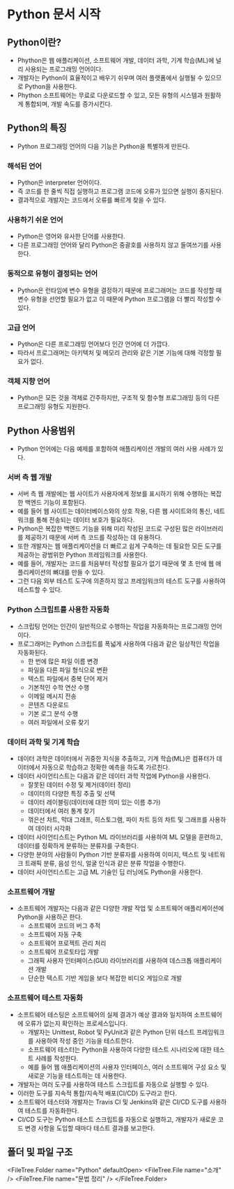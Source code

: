 
# Python 문서 시작

## Python이란?

- Phython은 웹 애플리케이션, 소프트웨어 개발, 데이터 과학, 기계 학습(ML)에 널리 사용되는 프로그래밍 언어이다.
- 개발자는 Python이 효율적이고 배우기 쉬우며 여러 플랫폼에서 실행될 수 있으므로 Python을 사용한다.
- Phython 소프트웨어는 무료로 다운로드할 수 있고, 모든 유형의 시스템과 원활하게 통합되며, 개발 속도를 증가시킨다.

## Python의 특징

- Python 프로그래밍 언어의 다음 기능은 Python을 특별하게 만든다.

### 해석된 언어

- Python은 interpreter 언어이다.
- 즉 코드를 한 줄씩 직접 실행하고 프로그램 코드에 오류가 있으면 실행이 중지된다.
- 결과적으로 개발자는 코드에서 오류를 빠르게 찾을 수 있다.

### 사용하기 쉬운 언어

- Python은 영어와 유사한 단어를 사용한다.
- 다른 프로그래밍 언어와 달리 Python은 중괄호를 사용하지 않고 들여쓰기를 사용한다.

### 동적으로 유형이 결정되는 언어

- Python은 런타임에 변수 유형을 결정하기 때문에 프로그래머는 코드를 작성할 때 변수 유형을 선언할 필요가 없고 이 때문에 Python 프로그램을 더 빨리 작성할 수 있다.

### 고급 언어

- Python은 다른 프로그래밍 언어보다 인간 언어에 더 가깝다.
- 따라서 프로그래머는 아키텍처 및 메모리 관리와 같은 기본 기능에 대해 걱정할 필요가 없다.

### 객체 지향 언어

- Python은 모든 것을 객체로 간주하지만, 구조적 및 함수형 프로그래밍 등의 다른 프로그래밍 유형도 지원한다.

## Python 사용범위

- Python 언어에는 다음 예제를 포함하여 애플리케이션 개발의 여러 사용 사례가 있다.

### 서버 측 웹 개발

- 서버 측 웹 개발에는 웹 사이트가 사용자에게 정보를 표시하기 위해 수행하는 복잡한 백엔드 기능이 포함된다.
- 예를 들어 웹 사이트는 데이터베이스와의 상호 작용, 다른 웹 사이트와의 통신, 네트워크를 통해 전송되는 데이터 보호가 필요하다.
- Python은 복잡한 백엔드 기능을 위해 미리 작성된 코드로 구성된 많은 라이브러리를 제공하기 때문에 서버 측 코드를 작성하는 데 유용하다.
- 또한 개발자는 웹 애플리케이션을 더 빠르고 쉽게 구축하는 데 필요한 모든 도구를 제공하는 광범위한 Python 프레임워크를 사용한다.
- 예를 들어, 개발자는 코드를 처음부터 작성할 필요가 없기 때문에 몇 초 만에 웹 애플리케이션의 뼈대를 만들 수 있다.
- 그런 다음 외부 테스트 도구에 의존하지 않고 프레임워크의 테스트 도구를 사용하여 테스트할 수 있다.

### Python 스크립트를 사용한 자동화

- 스크립팅 언어는 인간이 일반적으로 수행하는 작업을 자동화하는 프로그래밍 언어이다.
- 프로그래머는 Python 스크립트를 폭넓게 사용하여 다음과 같은 일상적인 작업을 자동화된다.
  - 한 번에 많은 파일 이름 변경
  - 파일을 다른 파일 형식으로 변환
  - 텍스트 파일에서 중복 단어 제거
  - 기본적인 수학 연산 수행
  - 이메일 메시지 전송
  - 콘텐츠 다운로드
  - 기본 로그 분석 수행
  - 여러 파일에서 오류 찾기

### 데이터 과학 및 기계 학습

- 데이터 과학은 데이터에서 귀중한 지식을 추출하고, 기계 학습(ML)은 컴퓨터가 데이터에서 자동으로 학습하고 정확한 예측을 하도록 가르친다.
- 데이터 사이언티스트는 다음과 같은 데이터 과학 작업에 Python을 사용한다.
  - 잘못된 데이터 수정 및 제거(데이터 정리)
  - 데이터의 다양한 특징 추출 및 선택
  - 데이터 레이블링(데이터에 대한 의미 있는 이름 추가)
  - 데이터에서 여러 통계 찾기
  - 꺾은선 차트, 막대 그래프, 히스토그램, 파이 차트 등의 차트 및 그래프를 사용하여 데이터 시각화
- 데이터 사이언티스트는 Python ML 라이브러리를 사용하여 ML 모델을 훈련하고, 데이터를 정확하게 분류하는 분류자를 구축한다.
- 다양한 분야의 사람들이 Python 기반 분류자를 사용하여 이미지, 텍스트 및 네트워크 트래픽 분류, 음성 인식, 얼굴 인식과 같은 분류 작업을 수행한다.
- 데이터 사이언티스트는 고급 ML 기술인 딥 러닝에도 Python을 사용한다.

### 소프트웨어 개발

- 소프트웨어 개발자는 다음과 같은 다양한 개발 작업 및 소프트웨어 애플리케이션에 Python을 사용하곤 한다.
  - 소프트웨어 코드의 버그 추적
  - 소프트웨어 자동 구축
  - 소프트웨어 프로젝트 관리 처리
  - 소프트웨어 프로토타입 개발
  - 그래픽 사용자 인터페이스(GUI) 라이브러리를 사용하여 데스크톱 애플리케이션 개발
  - 단순한 텍스트 기반 게임을 보다 복잡한 비디오 게임으로 개발

### 소프트웨어 테스트 자동화

- 소프트웨어 테스팅은 소프트웨어의 실제 결과가 예상 결과와 일치하여 소프트웨어에 오류가 없는지 확인하는 프로세스입니다.
  - 개발자는 Unittest, Robot 및 PyUnit과 같은 Python 단위 테스트 프레임워크를 사용하여 작성 중인 기능을 테스트한다.
  - 소프트웨어 테스터는 Python을 사용하여 다양한 테스트 시나리오에 대한 테스트 사례를 작성한다.
  - 예를 들어 웹 애플리케이션의 사용자 인터페이스, 여러 소프트웨어 구성 요소 및 새로운 기능을 테스트하는 데 사용한다.
- 개발자는 여러 도구를 사용하여 테스트 스크립트를 자동으로 실행할 수 있다.
- 이러한 도구를 지속적 통합/지속적 배포(CI/CD) 도구라고 한다.
- 소프트웨어 테스터와 개발자는 Travis CI 및 Jenkins와 같은 CI/CD 도구를 사용하여 테스트를 자동화한다.
- CI/CD 도구는 Python 테스트 스크립트를 자동으로 실행하고, 개발자가 새로운 코드 변경 사항을 도입할 때마다 테스트 결과를 보고한다.

## 폴더 및 파일 구조

<FileTree.Folder name="Python" defaultOpen>
  <FileTree.File name="소개" />
  <FileTree.File name="문법 정리" />
</FileTree.Folder>
